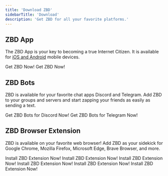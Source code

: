 ```yaml
---
title: 'Download ZBD'
sidebarTitle: 'Download'
description: 'Get ZBD for all your favorite platforms.'
---
```


## ZBD App

The ZBD App is your key to becoming a true Internet Citizen. It is available for [iOS and Android](https://zbd.one/app) mobile devices.

<CardGroup cols={2}>
  <Card title="Download for iOS" icon="apple" color="#000000" href="https://zbd.one/app">
    Get ZBD Now!
  </Card>
  <Card title="Download for Android" icon="android" color="#000000" href="https://zbd.one/app">
    Get ZBD Now!
  </Card>
</CardGroup>

## ZBD Bots

ZBD is available for your favorite chat apps Discord and Telegram. Add ZBD to your groups and servers and start zapping your friends as easily as sending a text.

<CardGroup cols={2}>
  <Card title="Install on Discord" icon="discord" color="#000000" href="https://zbd.one/dsc-bot">
    Get ZBD Bots for Discord Now!
  </Card>
  <Card title="Install on Telegram" icon="telegram" color="#000000" href="https://zbd.one/tg-bot">
    Get ZBD Bots for Telegram Now!
  </Card>
</CardGroup>

## ZBD Browser Extension

ZBD is available on your favorite web browser! Add ZBD as your sidekick for Google Chrome, Mozilla Firefox, Microsoft Edge, Brave Browser, and more.

<CardGroup cols={2}>
  <Card title="Get it for Google Chrome" icon="chrome" color="#000000" href="https://zbd.one/chrome">
    Install ZBD Extension Now!
  </Card>
  <Card title="Get it for Mozilla Firefox" icon="firefox" color="#000000" href="https://zbd.one/firefox">
    Install ZBD Extension Now!
  </Card>
  <Card title="Get it for Microsoft Edge" icon="edge" color="#000000" href="https://zbd.one/chrome">
    Install ZBD Extension Now!
  </Card>
  <Card title="Get it for Brave Browser" icon="earth-africa" color="#000000" href="https://zbd.one/chrome">
    Install ZBD Extension Now!
  </Card>
  <Card title="Get it for Arc Browser" icon="earth-americas" color="#000000" href="https://zbd.one/chrome">
    Install ZBD Extension Now!
  </Card>
  <Card title="Get it for Opera Browser" icon="opera" color="#000000" href="https://zbd.one/chrome">
    Install ZBD Extension Now!
  </Card>
</CardGroup>